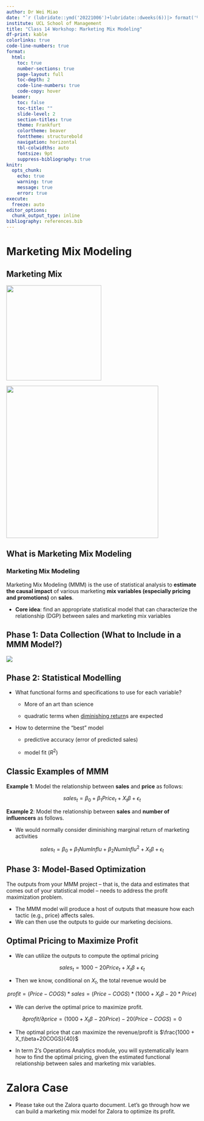 ```yaml
---
author: Dr Wei Miao
date: "`r (lubridate::ymd('20221006')+lubridate::dweeks(6))|> format('%a, %b %d %Y')`"
institute: UCL School of Management
title: "Class 14 Workshop: Marketing Mix Modeling"
df-print: kable
colorlinks: true
code-line-numbers: true
format:
  html: 
    toc: true
    number-sections: true
    page-layout: full
    toc-depth: 2
    code-line-numbers: true
    code-copy: hover
  beamer: 
    toc: false
    toc-title: ""
    slide-level: 2
    section-titles: true
    theme: Frankfurt
    colortheme: beaver
    fonttheme: structurebold
    navigation: horizontal
    tbl-colwidths: auto
    fontsize: 9pt
    suppress-bibliography: true
knitr:
  opts_chunk:
    echo: true
    warning: true
    message: true
    error: true
execute: 
  freeze: auto
editor_options: 
  chunk_output_type: inline
bibliography: references.bib
---
```


# Marketing Mix Modeling

## Marketing Mix

::: {.content-visible when-format="beamer" }
![](images/marketingmix.png){fig-align="center" width="250"}

:::

::: {.content-visible when-format="html" }
![](images/marketingmix.png){fig-align="center" width="400"}

:::
## What is Marketing Mix Modeling

::: block
### Marketing Mix Modeling

Marketing Mix Modeling (MMM) is the use of statistical analysis to **estimate the causal impact** of various marketing **mix variables (especially pricing and promotions)** on **sales**.
:::

-   **Core idea**: find an appropriate statistical model that can characterize the relationship (DGP) between sales and marketing mix variables

## Phase 1: Data Collection (What to Include in a MMM Model?)

![](images/class8_WhatToInclude.png){fig-align="center"}

## Phase 2: Statistical Modelling

-   What functional forms and specifications to use for each variable?
    -   More of an art than science

    -   quadratic terms when [diminishing return](https://www.investopedia.com/terms/l/lawofdiminishingmarginalreturn.asp)s are expected

-   How to determine the "best" model
    -   predictive accuracy (error of predicted sales)

    -   model fit ($R^2$)

## Classic Examples of MMM

**Example 1**: Model the relationship between **sales** and **price** as follows:

$$
sales_t = \beta_0 + \beta_1Price_t + X_t\beta+ \epsilon_t
$$

**Example 2**: Model the relationship between **sales** and **number of influencers** as follows.

-   We would normally consider diminishing marginal return of marketing activities

$$
sales_t = \beta_0 + \beta_1NumInflu + \beta_2NumInflu^2 + X_t\beta+ \epsilon_t
$$

## Phase 3: Model-Based Optimization

The outputs from your MMM project -- that is, the data and estimates that comes out of your statistical model -- needs to address the profit maximization problem.

-   The MMM model will produce a host of outputs that measure how each tactic (e.g., price) affects sales.
-   We can then use the outputs to guide our marketing decisions.

## Optimal Pricing to Maximize Profit

-   We can utilize the outputs to compute the optimal pricing

$$
sales_t = 1000 - 20 Price_t + X_t\beta+ \epsilon_t
$$

-   Then we know, conditional on $X_t$, the total revenue would be

$$
profit = (Price - COGS) *sales = (Price - COGS)*(1000 + X_t\beta - 20*Price)
$$

-   We can derive the optimal price to maximize profit.

$$
\partial profit/\partial price = (1000 + X_t\beta - 20 Price) - 20 (Price - COGS) = 0
$$

-   The optimal price that can maximize the revenue/profit is $\frac{1000 + X_t\beta+20COGS}{40}$

- In term 2's Operations Analytics module, you will systematically learn how to find the optimal pricing, given the estimated functional relationship between sales and marketing mix variables.

# Zalora Case

- Please take out the Zalora quarto document. Let's go through how we can build a marketing mix model for Zalora to optimize its profit.